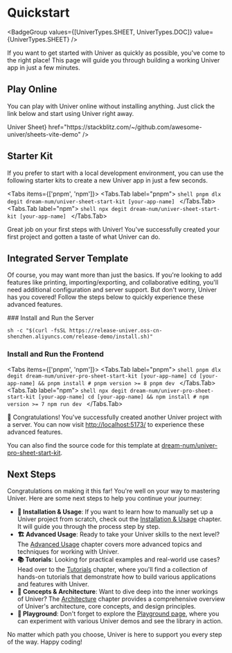 
# Quickstart

<BadgeGroup values={[UniverTypes.SHEET, UniverTypes.DOC]} value={UniverTypes.SHEET} />

If you want to get started with Univer as quickly as possible, you've come to the right place! This page will guide you through building a working Univer app in just a few minutes.

## Play Online

You can play with Univer online without installing anything. Just click the link below and start using Univer right away.

<Cards>
  <Card
    icon="📊"
    title={<span className="">Univer Sheet</span>}
    href="https://stackblitz.com/~/github.com/awesome-univer/sheets-vite-demo"
  />
</Cards>

## Starter Kit

If you prefer to start with a local development environment, you can use the following starter kits to create a new Univer app in just a few seconds.

<Tabs items={['pnpm', 'npm']}>
  <Tabs.Tab label="pnpm">
    ```shell
    pnpm dlx degit dream-num/univer-sheet-start-kit [your-app-name]
    ```
  </Tabs.Tab>
  <Tabs.Tab label="npm">
    ```shell
    npx degit dream-num/univer-sheet-start-kit [your-app-name]
    ```
  </Tabs.Tab>
</Tabs>

Great job on your first steps with Univer! You've successfully created your first project and gotten a taste of what Univer can do.

## Integrated Server Template

Of course, you may want more than just the basics. If you're looking to add features like printing, importing/exporting, and collaborative editing, you'll need additional configuration and server support. But don't worry, Univer has you covered! Follow the steps below to quickly experience these advanced features.

<Steps>
  ### Install and Run the Server

  ```shell
  sh -c "$(curl -fsSL https://release-univer.oss-cn-shenzhen.aliyuncs.com/release-demo/install.sh)"
  ```

  ### Install and Run the Frontend

  <Tabs items={['pnpm', 'npm']}>
    <Tabs.Tab label="pnpm">
      ```shell
      pnpm dlx degit dream-num/univer-pro-sheet-start-kit [your-app-name]
      cd [your-app-name] && pnpm install # pnpm version >= 8
      pnpm dev
      ```
    </Tabs.Tab>
    <Tabs.Tab label="npm">
      ```shell
      npx degit dream-num/univer-pro-sheet-start-kit [your-app-name]
      cd [your-app-name] && npm install # npm version >= 7
      npm run dev
      ```
    </Tabs.Tab>
  </Tabs>
</Steps>

🎉 Congratulations! You've successfully created another Univer project with a server. You can now visit [http://localhost:5173/](http://localhost:5173/) to experience these advanced features.

You can also find the source code for this template at [dream-num/univer-pro-sheet-start-kit](https://github.com/dream-num/univer-pro-sheet-start-kit).

## Next Steps

Congratulations on making it this far! You're well on your way to mastering Univer. Here are some next steps to help you continue your journey:

- **🔰 Installation & Usage**: If you want to learn how to manually set up a Univer project from scratch, check out the [Installation & Usage](/guides/sheet/getting-started/installation) chapter. It will guide you through the process step by step.
- **🏗️ Advanced Usage**: Ready to take your Univer skills to the next level? The [Advanced Usage](/guides/sheet/advanced/custom-canvas) chapter covers more advanced topics and techniques for working with Univer.
- **📚 Tutorials**: Looking for practical examples and real-world use cases? Head over to the [Tutorials](/guides/sheet/tutorials/csv-import-plugin) chapter, where you'll find a collection of hands-on tutorials that demonstrate how to build various applications and features with Univer.
- **🧱 Concepts & Architecture**: Want to dive deep into the inner workings of Univer? The [Architecture](/guides/sheet/architecture/univer) chapter provides a comprehensive overview of Univer's architecture, core concepts, and design principles.
- **🎢 Playground**: Don't forget to explore the [Playground page](/playground), where you can experiment with various Univer demos and see the library in action.

No matter which path you choose, Univer is here to support you every step of the way. Happy coding!
